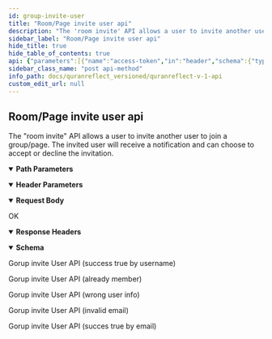 ```yaml
---
id: group-invite-user
title: "Room/Page invite user api"
description: "The 'room invite' API allows a user to invite another user to join a group/page. The invited user will receive a notification and can choose to accept or decline the invitation."
sidebar_label: "Room/Page invite user api"
hide_title: true
hide_table_of_contents: true
api: {"parameters":[{"name":"access-token","in":"header","schema":{"type":"string"},"description":"access token for room admin user","required":true},{"name":"client","in":"header","schema":{"type":"string"},"description":"client token","required":true},{"name":"expiry","in":"header","schema":{"type":"string"},"example":"1531315250","description":"timestamp of token expiry ","required":true},{"name":"token-type","in":"header","schema":{"type":"string"},"example":"Bearer","description":"access token type","required":true},{"name":"uid","in":"header","schema":{"type":"string"},"example":"user@quranreflect.com","description":"user uid","required":true},{"schema":{"type":"string"},"name":"group_id","in":"path","required":true,"description":"room/page id "}],"responses":{"200":{"description":"OK","headers":{},"content":{"application/json":{"schema":{"type":"object","x-examples":{"Example 1":{"success":true,"message":"User hi55@quranreflect.com was invited successfully to room testmego123"}},"properties":{"success":{"type":"boolean","description":"value will be true if invitation was sent, false othewise"},"message":{"type":"string"}}},"examples":{"example-0":{"summary":"Gorup invite User API (success true by username)","value":{"success":true,"message":"User samerabbas was invited successfully to group testmego123"}},"example-1":{"summary":"Gorup invite User API (already member)","value":{"success":false,"message":"User samerabbas is already a member of testmego123"}},"example-2":{"summary":"Gorup invite User API (wrong user info)","value":{"success":false,"message":"Can not find user with username hi55"}},"example-3":{"summary":"Gorup invite User API (invalid email)","value":{"success":false,"message":"Can't invite user with invalid email"}},"example-4":{"summary":"Gorup invite User API (succes true by email)","value":{"success":true,"message":"User hi55@quranreflect.com was invited successfully to room testmego123"}}}}}}},"tags":["Rooms/Group"],"operationId":"group-invite-user","description":"The \"room invite\" API allows a user to invite another user to join a group/page. The invited user will receive a notification and can choose to accept or decline the invitation.","requestBody":{"content":{"application/json":{"schema":{"type":"object","x-examples":{"Example 1":{"user_id":2}},"properties":{"user_id":{"type":"integer","description":"Invite existing user using id"},"email":{"type":"string","description":"Or you can also invite user using email"}}},"examples":{"invite using user id":{"value":{"user_id":1}},"invite using email":{"value":{"email":"user@quranreflect.com"}}}}}},"method":"post","path":"/v1/groups/{group_id}/invite_user","servers":[{"url":"https://quranreflect.com","description":"Production"}],"securitySchemes":{"apikey":{"name":"client_auth_token","type":"apiKey","in":"query"}},"jsonRequestBodyExample":{"user_id":0,"email":"string"},"info":{"title":"QuranReflect V1 API","description":"QuranReflect V1 APIs allows your app to interact with https://quranreflect.com resources. \n\n ## Getting started \n\n Our APIs are not public and require an API key. Please contact us via email `amer@qreflect.com` to get yours. \n\n ## User-specific APIs  \n\n All user-specific APIs (For example [Creating a post](/operations/post-create)) require the following headers:  \n\n - `access-token` the user access token, this token can be changed with every request. \n\n - `token-type`  value should always be `Bearer`. \n\n - `client` the client token, this too can be changed with every request. \n\n - `expiry` unix timestamp (in seconds) to indicate when access token will expire. \n\n - `uid` user's unique identifier. \n\n - `Authorization`: complete authorization header. Sample value `Bearer eyJhY2Nlc3MtdG9rZW4iOiJ4cjBrb3g1eXdVM3JrelVMZjhVUzlBIiwidG9rZW4tdHlwZSI6IkJlYXJlciIsImNsaWVudCI6IkpQeFJCRTloVmRBbDlTX1BVdEhJN2ciLCJleHBpcnkiOiIxNzA1OTQwNTQ3IiwidWlkIjoiYW1lci5hYmJhc0BtYWlsaW5hdG9yLmNvbSJ9`. \n\n The values of `access-token`, `client`, `expiry`, and `uid` headers will be returned in the response of [User Sign in API](/operations/user-signin).","version":"1.0.0"},"postman":{"name":"Room/Page invite user api","description":{"content":"The \"room invite\" API allows a user to invite another user to join a group/page. The invited user will receive a notification and can choose to accept or decline the invitation.","type":"text/plain"},"url":{"path":["v1","groups",":group_id","invite_user"],"host":["{{baseUrl}}"],"query":[],"variable":[{"disabled":false,"description":{"content":"(Required) room/page id ","type":"text/plain"},"type":"any","value":"","key":"group_id"}]},"header":[{"disabled":false,"description":{"content":"(Required) access token for room admin user","type":"text/plain"},"key":"access-token","value":""},{"disabled":false,"description":{"content":"(Required) client token","type":"text/plain"},"key":"client","value":""},{"disabled":false,"description":{"content":"(Required) timestamp of token expiry ","type":"text/plain"},"key":"expiry","value":""},{"disabled":false,"description":{"content":"(Required) access token type","type":"text/plain"},"key":"token-type","value":""},{"disabled":false,"description":{"content":"(Required) user uid","type":"text/plain"},"key":"uid","value":""},{"key":"Content-Type","value":"application/json"},{"key":"Accept","value":"application/json"}],"method":"POST","body":{"mode":"raw","raw":"\"\"","options":{"raw":{"language":"json"}}}}}
sidebar_class_name: "post api-method"
info_path: docs/quranreflect_versioned/quranreflect-v-1-api
custom_edit_url: null
---
```



## Room/Page invite user api



The "room invite" API allows a user to invite another user to join a group/page. The invited user will receive a notification and can choose to accept or decline the invitation.

<details style={{"marginBottom":"1rem"}} data-collapsed={false} open={true}><summary style={{}}><strong>Path Parameters</strong></summary><div><ul><ParamsItem className={"paramsItem"} param={{"schema":{"type":"string"},"name":"group_id","in":"path","required":true,"description":"room/page id "}}></ParamsItem></ul></div></details><details style={{"marginBottom":"1rem"}} data-collapsed={false} open={true}><summary style={{}}><strong>Header Parameters</strong></summary><div><ul><ParamsItem className={"paramsItem"} param={{"name":"access-token","in":"header","schema":{"type":"string"},"description":"access token for room admin user","required":true}}></ParamsItem><ParamsItem className={"paramsItem"} param={{"name":"client","in":"header","schema":{"type":"string"},"description":"client token","required":true}}></ParamsItem><ParamsItem className={"paramsItem"} param={{"name":"expiry","in":"header","schema":{"type":"string"},"example":"1531315250","description":"timestamp of token expiry ","required":true}}></ParamsItem><ParamsItem className={"paramsItem"} param={{"name":"token-type","in":"header","schema":{"type":"string"},"example":"Bearer","description":"access token type","required":true}}></ParamsItem><ParamsItem className={"paramsItem"} param={{"name":"uid","in":"header","schema":{"type":"string"},"example":"user@quranreflect.com","description":"user uid","required":true}}></ParamsItem></ul></div></details><MimeTabs><TabItem label={"application/json"} value={"application/json-schema"}><details style={{}} data-collapsed={false} open={true}><summary style={{"textAlign":"left"}}><strong>Request Body</strong></summary><div style={{"textAlign":"left","marginLeft":"1rem"}}></div><ul style={{"marginLeft":"1rem"}}><SchemaItem collapsible={false} name={"user_id"} required={false} schemaName={"integer"} qualifierMessage={undefined} schema={{"type":"integer","description":"Invite existing user using id"}}></SchemaItem><SchemaItem collapsible={false} name={"email"} required={false} schemaName={"string"} qualifierMessage={undefined} schema={{"type":"string","description":"Or you can also invite user using email"}}></SchemaItem></ul></details></TabItem></MimeTabs><div><ApiTabs><TabItem label={"200"} value={"200"}><div>

OK

</div><details style={{"textAlign":"left","marginBottom":"1rem"}} data-collaposed={true} open={false}><summary style={{}}><strong>Response Headers</strong></summary><ul style={{"marginLeft":"1rem"}}></ul></details><div><MimeTabs schemaType={"response"}><TabItem label={"application/json"} value={"application/json"}><SchemaTabs><TabItem label={"Schema"} value={"Schema"}><details style={{}} data-collapsed={false} open={true}><summary style={{"textAlign":"left"}}><strong>Schema</strong></summary><div style={{"textAlign":"left","marginLeft":"1rem"}}></div><ul style={{"marginLeft":"1rem"}}><SchemaItem collapsible={false} name={"success"} required={false} schemaName={"boolean"} qualifierMessage={undefined} schema={{"type":"boolean","description":"value will be true if invitation was sent, false othewise"}}></SchemaItem><SchemaItem collapsible={false} name={"message"} required={false} schemaName={"string"} qualifierMessage={undefined} schema={{"type":"string"}}></SchemaItem></ul></details></TabItem><TabItem label={"Example (from schema)"} value={"Example (from schema)"}><ResponseSamples responseExample={"{\n  \"success\": true,\n  \"message\": \"string\"\n}"} language={"json"}></ResponseSamples></TabItem><TabItem label={"example-0"} value={"example-0"}><p> Gorup invite User API (success true by username)</p><ResponseSamples responseExample={"{\n  \"success\": true,\n  \"message\": \"User samerabbas was invited successfully to group testmego123\"\n}"} language={"json"}></ResponseSamples></TabItem><TabItem label={"example-1"} value={"example-1"}><p> Gorup invite User API (already member)</p><ResponseSamples responseExample={"{\n  \"success\": false,\n  \"message\": \"User samerabbas is already a member of testmego123\"\n}"} language={"json"}></ResponseSamples></TabItem><TabItem label={"example-2"} value={"example-2"}><p> Gorup invite User API (wrong user info)</p><ResponseSamples responseExample={"{\n  \"success\": false,\n  \"message\": \"Can not find user with username hi55\"\n}"} language={"json"}></ResponseSamples></TabItem><TabItem label={"example-3"} value={"example-3"}><p> Gorup invite User API (invalid email)</p><ResponseSamples responseExample={"{\n  \"success\": false,\n  \"message\": \"Can't invite user with invalid email\"\n}"} language={"json"}></ResponseSamples></TabItem><TabItem label={"example-4"} value={"example-4"}><p> Gorup invite User API (succes true by email)</p><ResponseSamples responseExample={"{\n  \"success\": true,\n  \"message\": \"User hi55@quranreflect.com was invited successfully to room testmego123\"\n}"} language={"json"}></ResponseSamples></TabItem></SchemaTabs></TabItem></MimeTabs></div></TabItem></ApiTabs></div>
      